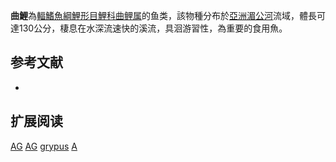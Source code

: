 {{Speciesbox
| image = Aaptosyax grypus.JPG
| status = CR
| status_system = IUCN3.1
| status_ref = <ref name=IUCN>{{cite iucn|author=Vidthayanon, C |year=2013 |url=https://www.iucnredlist.org/details/9/0 |title=''Aaptosyax grypus'' |access-date=27 December 2014 |ref=harv}}</ref>
| genus = Aaptosyax
| parent_authority = [[Walter_John_Rainboth|Rainboth]], 1991
| species = grypus
| authority = [[Walter_John_Rainboth|Rainboth]], 1991
| synonyms = *''Aptosyax grypus''<br /><small>Rainboth, 1991</small>
}}

'''曲鯉'''為[[輻鰭魚綱|輻鰭魚綱]][[鯉形目|鯉形目]][[鯉科|鯉科]][[曲鲤属|曲鲤属]]的鱼类，該物種分布於[[亞洲|亞洲]][[湄公河|湄公河]]流域，體長可達130公分，棲息在水深流速快的溪流，具洄游習性，為重要的食用魚。

== 参考文献 ==
{{reflist}}
*{{FishBase_species|genus=Aaptosyax|species=grypus|year=2011|month=12}}

== 扩展阅读 ==
{{refbegin}}
{{wikispecies-inline|Aaptosyax grypus|曲鯉}}
{{refend}}

{{Taxonbar|from=Q133980}}

[[Category:IUCN紅色名錄極危物種|AG]]
[[Category:食用鱼|AG]]
[[Category:曲鲤属|grypus]]
[[Category:1991年描述的鱼类|A]]

{{鯉形目小作品}}